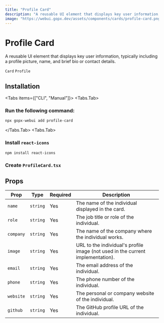 ```yaml
---
title: "Profile Card"
description: "A reusable UI element that displays key user information, typically including a profile picture, name, and brief bio or contact details."
image: "https://webui.gopx.dev/assets/components/cards/profile-card.png"
---
```




# Profile Card

<p className="opacity-80 text-lg">A reusable UI element that displays key user information, typically including a profile picture, name, and brief bio or contact details.</p>

`Card` `Profile`

<ComponentPreview name="profile-card-demo"
/> 


## Installation

<Tabs items={["CLI", "Manual"]}>
  <Tabs.Tab>
  ### Run the following command:

```bash
npx gopx-webui add profile-card
```
  </Tabs.Tab>
  <Tabs.Tab>
<Steps>
### Install `react-icons`

  ```bash
  npm install react-icons
  ```
 
### Create `ProfileCard.tsx` 

  <ComponentSource name="profile-card" />

</Steps>
  </Tabs.Tab>
</Tabs>


## Props

| Prop     | Type    | Required | Description                                          |
|----------|---------|----------|------------------------------------------------------|
| `name`   | `string`| Yes      | The name of the individual displayed in the card.   |
| `role`   | `string`| Yes      | The job title or role of the individual.            |
| `company`| `string`| Yes      | The name of the company where the individual works.  |
| `image`  | `string`| Yes      | URL to the individual's profile image (not used in the current implementation). |
| `email`  | `string`| Yes      | The email address of the individual.                 |
| `phone`  | `string`| Yes      | The phone number of the individual.                  |
| `website`| `string`| Yes      | The personal or company website of the individual.   |
| `github` | `string`| Yes      | The GitHub profile URL of the individual.            |
